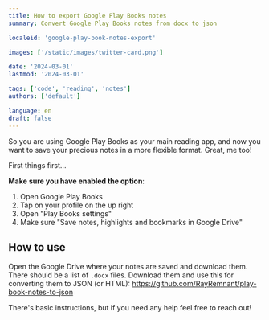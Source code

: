 ```yaml
---
title: How to export Google Play Books notes
summary: Convert Google Play Books notes from docx to json

localeid: 'google-play-book-notes-export'

images: ['/static/images/twitter-card.png']

date: '2024-03-01'
lastmod: '2024-03-01'

tags: ['code', 'reading', 'notes']
authors: ['default']

language: en
draft: false
---
```


So you are using Google Play Books as your main reading app, and now you want to save your precious notes in a more flexible format. Great, me too!

First things first...

**Make sure you have enabled the option**:

1. Open Google Play Books
2. Tap on your profile on the up right
3. Open "Play Books settings"
4. Make sure "Save notes, highlights and bookmarks in Google Drive"

## How to use

Open the Google Drive where your notes are saved and download them.
There should be a list of `.docx` files. Download them and use this for converting them to JSON (or HTML): https://github.com/RayRemnant/play-book-notes-to-json

There's basic instructions, but if you need any help feel free to reach out!
